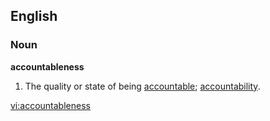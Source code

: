 ==English==

===Noun===
'''accountableness'''

# The quality or state of being [[accountable]]; [[accountability]].

[[vi:accountableness]]